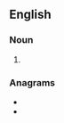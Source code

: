 ==English==

===Noun===
{{head|en|noun plural form}}

# {{plural of|acephal|lang=en}}

===Anagrams===
* {{l|en|acalephs}}
* {{l|en|halpaces}}
